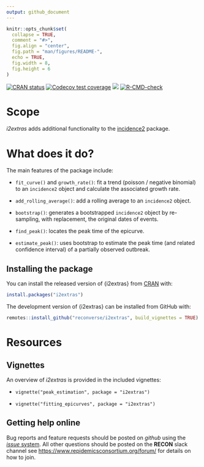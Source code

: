 ```yaml
---
output: github_document
---
```


```r
knitr::opts_chunk$set(
  collapse = TRUE,
  comment = "#>",
  fig.align = "center",
  fig.path = "man/figures/README-",
  echo = TRUE,
  fig.width = 8,
  fig.height = 6
)

```

<!-- badges: start -->
[![CRAN status](https://www.r-pkg.org/badges/version/incidence2)](https://CRAN.R-project.org/package=i2extras)
[![Codecov test coverage](https://codecov.io/gh/reconverse/i2extras/branch/master/graph/badge.svg)](https://app.codecov.io/gh/reconverse/i2extras?branch=master)
[![](https://raw.githubusercontent.com/reconverse/reconverse.github.io/master/images/badge-maturing.svg)](https://www.reconverse.org/lifecycle.html#maturing)
[![R-CMD-check](https://github.com/reconverse/i2extras/actions/workflows/R-CMD-check.yaml/badge.svg)](https://github.com/reconverse/i2extras/actions/workflows/R-CMD-check.yaml)
<!-- badges: end -->


# Scope

*i2extras* adds additional functionality to the
[incidence2](https://github.com/reconverse/incidence2) package.

# What does it do?

The main features of the package include:

- `fit_curve()` and `growth_rate()`: fit a trend (poisson / negative
  binomial) to an `incidence2` object and calculate the associated growth
  rate.

- `add_rolling_average()`: add a rolling average to an `incidence2` object.

- `bootstrap()`: generates a bootstrapped `incidence2` object by re-sampling,
  with replacement, the original dates of events.

- `find_peak()`: locates the peak time of the epicurve.

- `estimate_peak()`: uses bootstrap to estimate the peak time (and related
  confidence interval) of a partially observed outbreak.


## Installing the package

You can install the released version of {i2extras} from [CRAN](https://cran.r-project.org/) with:

```r
install.packages("i2extras")
```

::: {.pkgdown-devel}
The development version of {i2extras} can be installed from GitHub with:
```r
remotes::install_github("reconverse/i2extras", build_vignettes = TRUE)
```
:::

# Resources

## Vignettes

An overview of *i2extras* is provided in the included vignettes:

* `vignette("peak_estimation", package = "i2extras")`

* `vignette("fitting_epicurves", package = "i2extras")`


## Getting help online

Bug reports and feature requests should be posted on *github* using the 
[*issue* system](https://github.com/reconverse/i2extras/issues). All other 
questions should be posted on the **RECON** slack channel see
<https://www.repidemicsconsortium.org/forum/> for details on how to join.
